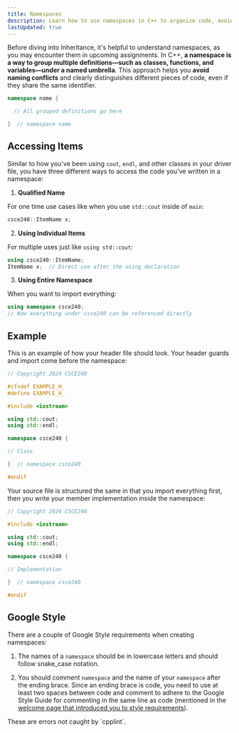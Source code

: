 ```yaml
---
title: Namespaces
description: Learn how to use namespaces in C++ to organize code, avoid naming collisions, and structure larger programs more effectively.
lastUpdated: true
---
```



Before diving into Inheritance, it's helpful to understand namespaces, 
as you may encounter them in upcoming assignments. In C++, **a namespace 
is a way to group multiple definitions—such as classes, functions, and 
variables—under a named umbrella**. This approach helps you **avoid naming 
conflicts** and clearly distinguishes different pieces of code, even if 
they share the same identifier.

```cpp showLineNumbers=false
namespace name {

  // All grouped definitions go here

}  // namespace name
```

## Accessing Items

Similar to how you've been using `cout`, `endl`, and other classes in your driver file, you have 
three different ways to access the code you've written in a namespace:

1. **Qualified Name**

For one time use cases like when you use `std::cout` inside of `main`:

```cpp showLineNumbers=false
csce240::ItemName x;
```

2. **Using Individual Items**

For multiple uses just like `using std::cout`:

```cpp showLineNumbers=false
using csce240::ItemName;
ItemName x;  // Direct use after the using declaration
```

3. **Using Entire Namespace**

When you want to import everything:

```cpp showLineNumbers=false
using namespace csce240;
// Now everything under csce240 can be referenced directly
```

## Example

This is an example of how your header file should look. Your header guards and import come 
before the namespace:

```cpp showLineNumbers=false
// Copyright 2024 CSCE240

#ifndef EXAMPLE_H_
#define EXAMPLE_H_

#include <iostream>

using std::cout;
using std::endl;

namespace csce240 {

// Class

}  // namespace csce240

#endif
```

Your source file is structured the same in that you import everything first, then 
you write your member implementation inside the namespace:

```cpp showLineNumbers=false
// Copyright 2024 CSCE240

#include <iostream>

using std::cout;
using std::endl;

namespace csce240 {

// Implementation

}  // namespace csce240

#endif
```

## Google Style

There are a couple of Google Style requirements when creating namespaces:

1. The names of a `namespace` should be in lowercase letters and should follow snake_case notation.

2. You should comment `namespace` and the name of your `namespace` after the 
ending brace. Since an ending brace is code, you need to use at least two 
spaces between code and comment to adhere to the Google Style Guide for 
commenting in the same line as code (mentioned in the [welcome page that introduced you to style requirements](../welcome/style-requirements#commenting)).

<Aside type="danger">
These are errors not caught by `cpplint`.
</Aside>